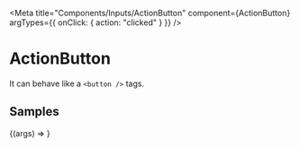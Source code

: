 
<Meta
  title="Components/Inputs/ActionButton"
  component={ActionButton}
  argTypes={{ onClick: { action: "clicked" } }}
/>

# ActionButton

It can behave like a `<button />` tags.

<ArgsTable of={ActionButton} />

## Samples

<Canvas>
  <Story
    name="Example"
    args={{
      icon: "pencil",
      children: "Edit",
    }}
  >
    {(args) => <ActionButton {...args} />}
  </Story>
</Canvas>
